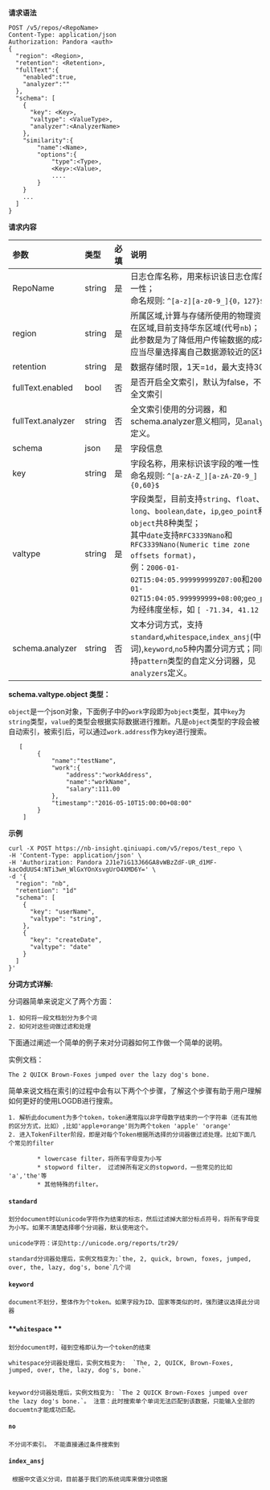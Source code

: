 **请求语法**

```
POST /v5/repos/<RepoName>
Content-Type: application/json
Authorization: Pandora <auth>
{
  "region": <Region>,
  "retention": <Retention>,
  "fullText":{
    "enabled":true, 
    "analyzer":""  
  },
  "schema": [
    {
      "key": <Key>,
      "valtype": <ValueType>,
      "analyzer":<AnalyzerName>
    },
    "similarity":{
    	"name":<Name>,
    	"options":{
    		"type":<Type>,
    		<Key>:<Value>,
    		....
    	}
    }
    ...
  ]
}
```

**请求内容**

|参数|类型|必填|说明|
|:---|:---|:---:|:---|
|RepoName|string|是|日志仓库名称，用来标识该日志仓库的唯一性；</br>命名规则: `^[a-z][a-z0-9_]{0，127}$`|
|region|string|是|所属区域,计算与存储所使用的物理资源所在区域,目前支持华东区域(代号`nb`)；</br>此参数是为了降低用户传输数据的成本，应当尽量选择离自己数据源较近的区域|
|retention|string|是|数据存储时限，1天=`1d`，最大支持30天|
|fullText.enabled|bool|否|是否开启全文索引，默认为false，不开启全文索引|
|fullText.analyzer|string|否|全文索引使用的分词器，和schema.analyzer意义相同，见`analyzers`定义。|
|schema|json|是|字段信息|
|key|string|是|字段名称，用来标识该字段的唯一性；</br>命名规则: `^[a-zA-Z_][a-zA-Z0-9_]{0,60}$`|
|valtype|string|是|字段类型，目前支持`string`、`float`、`long`、`boolean`,`date`，`ip`,`geo_point`和`object`共8种类型；</br>其中`date`支持`RFC3339Nano`和`RFC3339Nano(Numeric time zone offsets format)`，</br>例：`2006-01-02T15:04:05.999999999Z07:00`和`2006-01-02T15:04:05.999999999+08:00`;`geo_point`为经纬度坐标，如 `[ -71.34, 41.12 ]`|
| schema.analyzer |string|否|文本分词方式，支持`standard`,`whitespace`,`index_ansj`(中文分词),`keyword`,`no`5种内置分词方式；同时支持`pattern`类型的自定义分词器，见`analyzers`定义。| 

**schema.valtype.object 类型：**

`object`是一个json对象，下面例子中的`work`字段即为`object`类型，其中`key`为`string`类型，`value`的类型会根据实际数据进行推断。凡是`object`类型的字段会被自动索引，被索引后，可以通过`work.address`作为key进行搜索。

```
   [
        {
            "name":"testName",
            "work":{
                "address":"workAddress",
                "name":"workName",
                "salary":111.00
            },
            "timestamp":"2016-05-10T15:00:00+08:00"
        }
    ]   
```

**示例**

```
curl -X POST https://nb-insight.qiniuapi.com/v5/repos/test_repo \
-H 'Content-Type: application/json' \
-H 'Authorization: Pandora 2J1e7iG13J66GA8vWBzZdF-UR_d1MF-kacOdUUS4:NTi3wH_WlGxYOnXsvgUrO4XMD6Y=' \
-d '{
  "region": "nb",
  "retention": "1d"
  "schema": [
    {
      "key": "userName",
      "valtype": "string",
    },
    {
      "key": "createDate",
      "valtype": "date"
    }
  ]
}'
```

**分词方式详解:**

分词器简单来说定义了两个方面：

	1. 如何将一段文档划分为多个词
	2. 如何对这些词做过滤和处理

	
下面通过阐述一个简单的例子来对分词器如何工作做一个简单的说明。

实例文档：
	
	The 2 QUICK Brown-Foxes jumped over the lazy dog's bone.


简单来说文档在索引的过程中会有以下两个个步骤，了解这个步骤有助于用户理解如何更好的使用LOGDB进行搜索。

	1. 解析此document为多个token，token通常指以非字母数字结束的一个字符串（还有其他的区分方式，比如）,比如'apple+orange'则为两个token 'apple' 'orange'
	2. 进入TokenFilter阶段，即是对每个Token根据所选择的分词器做过滤处理。比如下面几个常见的filter
			
			* lowercase filter，将所有字母变为小写
			* stopword filter， 过滤掉所有定义的stopword，一些常见的比如 'a','the'等
			* 其他特殊的filter。


#### **`standard`**
	
	划分document时以unicode字符作为结束的标志，然后过滤掉大部分标点符号，将所有字母变为小写。如果不清楚选择哪个分词器，默认使用这个。
	
	unicode字符：详见http://unicode.org/reports/tr29/
		
	standard分词器处理后，实例文档变为:`the, 2, quick, brown, foxes, jumped, over, the, lazy, dog's, bone`几个词

#### **`keyword`**
	document不划分，整体作为个token。如果字段为ID、国家等类似的时，强烈建议选择此分词器

#### **`whitespace` **
	划分document时，碰到空格即认为一个token的结束
	
	whitespace分词器处理后，实例文档变为:  `The, 2, QUICK, Brown-Foxes, jumped, over, the, lazy, dog's, bone.`
	
	
	keyword分词器处理后，实例文档变为: `The 2 QUICK Brown-Foxes jumped over the lazy dog's bone.`。 注意：此时搜索单个单词无法匹配到该数据，只能输入全部的docuemtn才能成功匹配。

#### **`no`**
	不分词不索引。 不能直接通过条件搜索到
	
#### **`index_ansj`**
	 根据中文语义分词，目前基于我们的系统词库来做分词依据

